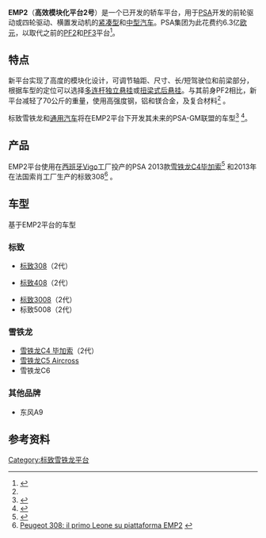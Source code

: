 <!--{{Infobox automobile platform
| name         = PSA EMP2 platform
| aka          = Efficient Modular Platform
| manufacturer = [[PSA_Peugeot_Citroën|PSA Peugeot Citroën]]
| production   = 2013–present
| class        = [[Compact_car|Compact]]/[[Mid-size_car|Mid-size car]] [[automobile_platform|platform]]
| layout       = [[Front-engine_design|Front-engine]], [[front-wheel_drive|front-wheel drive]] / [[four-wheel_drive|four-wheel drive]]
| predecessor  = [[PSA_PF2_platform|PSA PF2 platform]]<br>[[GM_Delta_platform|GM Delta II]]
| image        = 
| successor    =
| body_style   =
| engine       = 
| transmission =
| wheelbase    = 
| length       =
| width        =
| height       =
| weight       =
| related      =
| vehicles     =
}}-->
'''EMP2'''（'''高效模块化平台2号'''）是一个已开发的轿车平台，用于[[PSA|PSA]]开发的前轮驱动或四轮驱动、横置发动机的[[紧凑型车|紧凑型]]和[[中型车|中型汽车]]。PSA集团为此花费约6.3亿[[欧元|欧元]]，以取代之前的[[标致雪铁龙PF2平台|PF2]]和[[标致雪铁龙PF3平台|PF3]]平台<ref name="#1">{{cite web|title=EMP2, PSA Peugeot Citroën's new global modular platform|url=http://www.psa-peugeot-citroen.com/en/inside-our-industrial-environment/innovation-and-rd/emp2-psa-peugeot-citroens-new-global-modular-platform-article|work=PSA Peugeot Citroën|accessdate=5 April 2013|deadurl=yes|archiveurl=https://web.archive.org/web/20130420074400/http://www.psa-peugeot-citroen.com/en/inside-our-industrial-environment/innovation-and-rd/emp2-psa-peugeot-citroens-new-global-modular-platform-article|archivedate=2013年4月20日}}</ref>。

== 特点 ==
新平台实现了高度的模块化设计，可调节轴距、尺寸、长/短驾驶位和前梁部分，根据车型的定位可以选择[[独立多连杆|多连杆独立悬挂]]或[[扭梁式后悬挂|扭梁式后悬挂]]。与其前身PF2相比，新平台减轻了70公斤的重量，使用高强度钢，铝和镁合金，及复合材料<ref name="#1"/> 。

标致雪铁龙和[[通用汽车|通用汽车]]将在EMP2平台下开发其未来的PSA-GM联盟的车型<ref>{{Cite web |url=http://media.opel.com/media/intl/en/opel/news.detail.html/content/Pages/news/intl/en/2013/opel/01_24_gm_psa_peugeot.html |title=PSA-GM alliance |access-date=2013-11-21 |archive-date=2016-03-04 |archive-url=https://web.archive.org/web/20160304042908/http://media.opel.com/media/intl/en/opel/news.detail.html/content/Pages/news/intl/en/2013/opel/01_24_gm_psa_peugeot.html |dead-url=no }}</ref> <ref>{{Cite web |url=http://media.opel.com/media/intl/en/opel/news.detail.html/content/Pages/news/intl/en/2012/opel/12_20_peugot_citroen_gm_alliance.html |title=存档副本 |access-date=2013-11-21 |archive-date=2016-03-04 |archive-url=https://web.archive.org/web/20160304042928/http://media.opel.com/media/intl/en/opel/news.detail.html/content/Pages/news/intl/en/2012/opel/12_20_peugot_citroen_gm_alliance.html |dead-url=no }}</ref>。

== 产品 ==
EMP2平台使用在[[西班牙|西班牙]]Vigo工厂投产的PSA 2013款[[雪铁龙C4毕加索|雪铁龙C4毕加索]]<ref>{{Cite web |url=http://www.telegraph.co.uk/motoring/car-manufacturers/citroen/9855820/Citroen-Technospace-concept-hints-at-new-C4-Picasso.html |title=Citroën Technospace concept hints at new C4 Picasso |access-date=2013-11-21 |archive-date=2021-02-14 |archive-url=https://web.archive.org/web/20210214000412/https://www.telegraph.co.uk/motoring/car-manufacturers/citroen/9855820/Citroen-Technospace-concept-hints-at-new-C4-Picasso.html |dead-url=no }}</ref> 和2013年在法国索肖工厂生产的标致308<ref>[http://www.quattroruote.it/notizie/auto-novita/peugeot-308-il-primo-leone-su-piattaforma-emp2 Peugeot 308: il primo Leone su piattaforma EMP2] {{webarchive|url=https://archive.is/20130413090217/http://www.quattroruote.it/notizie/auto-novita/peugeot-308-il-primo-leone-su-piattaforma-emp2 |date=2013-04-13 }}</ref> 。

== 车型 ==
基于EMP2平台的车型

=== 标致 ===
* [[标致308|标致308]]（2代）

* [[标致408#第二代_(2014)|标致408]]（2代）

* [[标致3008|标致3008]]（2代）
* 标致5008（2代）

=== 雪铁龙 ===
* [[雪铁龙C4|雪铁龙C4 毕加索]]（2代）
* [[雪铁龙C5|雪铁龙C5 Aircross]]
* 雪铁龙C6

=== 其他品牌 ===
* 东风A9

== 参考资料 ==
{{Reflist}}

[[Category:标致雪铁龙平台|Category:标致雪铁龙平台]]